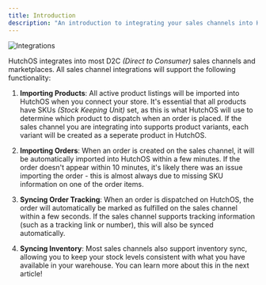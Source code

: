 ```yaml
---
title: Introduction
description: "An introduction to integrating your sales channels into HutchOS"
---
```


<img className="block h-80" src="/images/integrations.png" alt="Integrations" />

HutchOS integrates into most D2C _(Direct to Consumer)_ sales channels and marketplaces. All sales channel integrations will support the following functionality:

1. **Importing Products**: All active product listings will be imported into HutchOS when you connect your store. It's essential that all products have SKUs _(Stock Keeping Unit)_ set, as this is what HutchOS will use to determine which product to dispatch when an order is placed. If the sales channel you are integrating into supports product variants, each variant will be created as a seperate product in HutchOS.

2. **Importing Orders**: When an order is created on the sales channel, it will be automatically imported into HutchOS within a few minutes. If the order doesn't appear within 10 minutes, it's likely there was an issue importing the order - this is almost always due to missing SKU information on one of the order items.

3. **Syncing Order Tracking**: When an order is dispatched on HutchOS, the order will automatically be marked as fulfilled on the sales channel within a few seconds. If the sales channel supports tracking information (such as a tracking link or number), this will also be synced automatically.

4. **Syncing Inventory**: Most sales channels also support inventory sync, allowing you to keep your stock levels consistent with what you have available in your warehouse. You can learn more about this in the next article!
